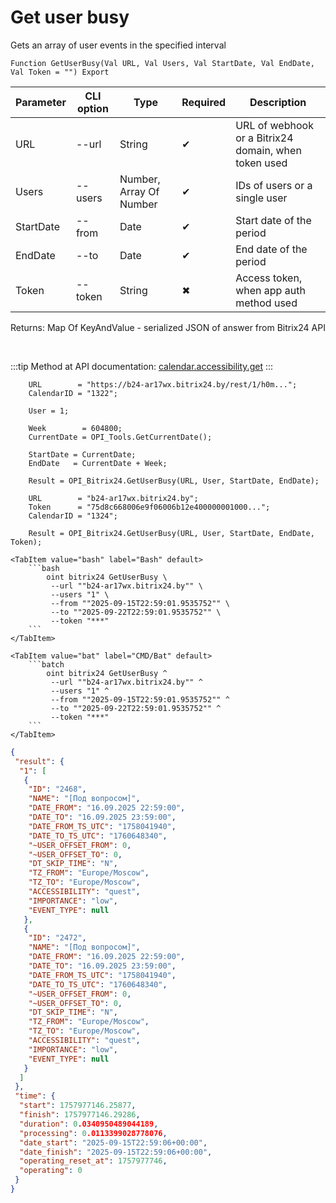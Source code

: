 ﻿---
sidebar_position: 5
description: Get user busy and other functions to work with Bitrix24 in the Open Integration Package, a free open-source integration library for 1C:Enterprise 8, OneScript and CLI
keywords: [1C, 1С, 1С:Enterprise, 1С:Enterprise 8.3, API, Integration, Services, Exchange, OneScript, CLI, Bitrix24]
---


# Get user busy
 Gets an array of user events in the specified interval



`Function GetUserBusy(Val URL, Val Users, Val StartDate, Val EndDate, Val Token = "") Export`

  | Parameter | CLI option | Type | Required | Description |
  |-|-|-|-|-|
  | URL | --url | String | &#x2714; | URL of webhook or a Bitrix24 domain, when token used |
  | Users | --users | Number, Array Of Number | &#x2714; | IDs of users or a single user |
  | StartDate | --from | Date | &#x2714; | Start date of the period |
  | EndDate | --to | Date | &#x2714; | End date of the period |
  | Token | --token | String | &#x2716; | Access token, when app auth method used |

  
  Returns:  Map Of KeyAndValue - serialized JSON of answer from Bitrix24 API

<br/>

:::tip
Method at API documentation: [calendar.accessibility.get](https://apidocs.bitrix24.ru/api-reference/calendar/calendar-accessibility-get.html)
:::
<br/>


```bsl title="1C:Enterprise/OneScript code example"
    URL        = "https://b24-ar17wx.bitrix24.by/rest/1/h0m...";
    CalendarID = "1322";

    User = 1;

    Week        = 604800;
    CurrentDate = OPI_Tools.GetCurrentDate();

    StartDate = CurrentDate;
    EndDate   = CurrentDate + Week;

    Result = OPI_Bitrix24.GetUserBusy(URL, User, StartDate, EndDate);

    URL        = "b24-ar17wx.bitrix24.by";
    Token      = "75d8c668006e9f06006b12e400000001000...";
    CalendarID = "1324";

    Result = OPI_Bitrix24.GetUserBusy(URL, User, StartDate, EndDate, Token);
```
 

 <Tabs>
  
    <TabItem value="bash" label="Bash" default>
        ```bash
            oint bitrix24 GetUserBusy \
             --url ""b24-ar17wx.bitrix24.by"" \
             --users "1" \
             --from ""2025-09-15T22:59:01.9535752"" \
             --to ""2025-09-22T22:59:01.9535752"" \
             --token "***"
        ```
    </TabItem>
  
    <TabItem value="bat" label="CMD/Bat" default>
        ```batch
            oint bitrix24 GetUserBusy ^
             --url ""b24-ar17wx.bitrix24.by"" ^
             --users "1" ^
             --from ""2025-09-15T22:59:01.9535752"" ^
             --to ""2025-09-22T22:59:01.9535752"" ^
             --token "***"
        ```
    </TabItem>
</Tabs>


```json title="Result"
{
 "result": {
  "1": [
   {
    "ID": "2468",
    "NAME": "[Под вопросом]",
    "DATE_FROM": "16.09.2025 22:59:00",
    "DATE_TO": "16.09.2025 23:59:00",
    "DATE_FROM_TS_UTC": "1758041940",
    "DATE_TO_TS_UTC": "1760648340",
    "~USER_OFFSET_FROM": 0,
    "~USER_OFFSET_TO": 0,
    "DT_SKIP_TIME": "N",
    "TZ_FROM": "Europe/Moscow",
    "TZ_TO": "Europe/Moscow",
    "ACCESSIBILITY": "quest",
    "IMPORTANCE": "low",
    "EVENT_TYPE": null
   },
   {
    "ID": "2472",
    "NAME": "[Под вопросом]",
    "DATE_FROM": "16.09.2025 22:59:00",
    "DATE_TO": "16.09.2025 23:59:00",
    "DATE_FROM_TS_UTC": "1758041940",
    "DATE_TO_TS_UTC": "1760648340",
    "~USER_OFFSET_FROM": 0,
    "~USER_OFFSET_TO": 0,
    "DT_SKIP_TIME": "N",
    "TZ_FROM": "Europe/Moscow",
    "TZ_TO": "Europe/Moscow",
    "ACCESSIBILITY": "quest",
    "IMPORTANCE": "low",
    "EVENT_TYPE": null
   }
  ]
 },
 "time": {
  "start": 1757977146.25877,
  "finish": 1757977146.29286,
  "duration": 0.0340950489044189,
  "processing": 0.0113399028778076,
  "date_start": "2025-09-15T22:59:06+00:00",
  "date_finish": "2025-09-15T22:59:06+00:00",
  "operating_reset_at": 1757977746,
  "operating": 0
 }
}
```
